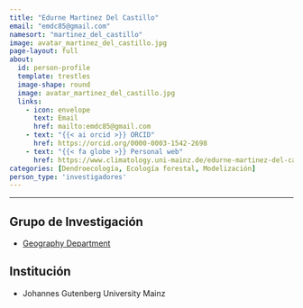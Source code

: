 ```yaml
---
title: "Edurne Martinez Del Castillo"
email: "emdc85@gmail.com"  
namesort: "martinez_del_castillo"
image: avatar_martinez_del_castillo.jpg
page-layout: full
about: 
  id: person-profile
  template: trestles
  image-shape: round
  image: avatar_martinez_del_castillo.jpg
  links:
    - icon: envelope
      text: Email
      href: mailto:emdc85@gmail.com
    - text: "{{< ai orcid >}} ORCID"
      href: https://orcid.org/0000-0003-1542-2698
    - text: "{{< fa globe >}} Personal web"
      href: https://www.climatology.uni-mainz.de/edurne-martinez-del-castillo/
categories: [Dendroecología, Ecología forestal, Modelización]
person_type: 'investigadores'
---
```

 
<hr>

:::{#person-profile}

## Grupo de Investigación
- [Geography Department](https://www.climatology.uni-mainz.de/)

## Institución
- Johannes Gutenberg University Mainz

:::
